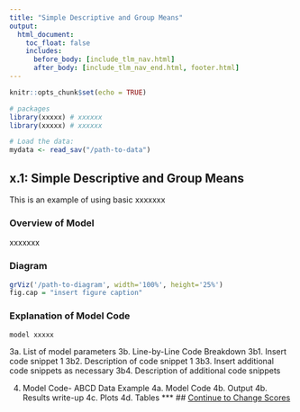 ```yaml
---
title: "Simple Descriptive and Group Means"
output:
  html_document:
    toc_float: false
    includes:
      before_body: [include_tlm_nav.html]
      after_body: [include_tlm_nav_end.html, footer.html]
---
```


```r
knitr::opts_chunk$set(echo = TRUE)
```

```r
# packages
library(xxxxx) # xxxxxx
library(xxxxx) # xxxxxx
```

```r
# Load the data:
mydata <- read_sav("/path-to-data")
```

## x.1: Simple Descriptive and Group Means

This is an example of using basic xxxxxxx

### Overview of Model
xxxxxxx

### Diagram
```r
grViz('/path-to-diagram', width='100%', height='25%')
fig.cap = "insert figure caption"
```

### Explanation of Model Code
```r
model xxxxx
```
  3a. List of model parameters
  3b. Line-by-Line Code Breakdown
    3b1. Insert code snippet 1
    3b2. Description of code snippet 1
    3b3. Insert additional code snippets as necessary
    3b4. Description of additional code snippets
   
4. Model Code- ABCD Data Example
  4a. Model Code 
  4b. Output
  4b. Results write-up
  4c. Plots
  4d. Tables
***
## [Continue to Change Scores](tlm-3.html){.continue-link}
